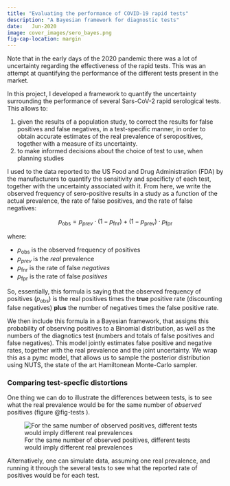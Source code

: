 ```yaml
---
title: "Evaluating the performance of COVID-19 rapid tests"
description: "A Bayesian framework for diagnostic tests"
date:   Jun-2020
image: cover_images/sero_bayes.png
fig-cap-location: margin
---
```


::: {.callout-note}
Note that in the early days of the 2020 pandemic there was a lot of uncertainty regarding the effectiveness of the rapid tests. This was an attempt at quantifying the performance of the different tests present in the market.
:::

In this project, I developed a framework to quantify the uncertainty surrounding the performance of several Sars-CoV-2 rapid serological tests.  This allows to:

1) given the results of a population study, to correct the results for false positives and false negatives, in a test-specific manner, in order to obtain accurate estimates of the real prevalence of seropositives, together with a measure of its uncertainty.
1) to make informed decisions about the choice of test to use, when planning studies

I used to the data reported to the US Food and Drug Administration (FDA) by the manufacturers to quantify the sensitivity and specificty of each test, together with the uncertainty associated with it. From here, we write the observed frequency of sero-positive results in a study as a function of the actual prevalence, the rate of false positives, and the rate of false negatives:

$$
p_{\textrm{obs} } = p_{prev}\cdot (1-p_\textrm{fnr}) + (1- p_\textrm{prev} ) \cdot p_\textrm{fpr}
$$

where:

* $p_{\textrm{obs} }$ is the observed frequency of positives
* $p_{prev}$ is the *real* prevalence
* $p_\textrm{fnr}$ is the rate of false *negatives*
* $p_\textrm{fpr}$ is the rate of false *positives*


So, essentially, this formula is saying that the observed frequency of positives ($p_\textrm{obs}$) is the real positives times the **true** positive rate (discounting false negatives) **plus** the number of negatives times the false positive rate.

We then include this formula in a Bayesian framework, that assigns this probability of observing positives to a Binomial distribution, as well as the numbers of the diagnotics test (numbers and totals of false positives and false negatives). This model jointly estimates false positive and negative rates, together with the real prevalence and the joint uncertainty. We wrap this as a pymc model, that allows us to sample the posterior distribution using NUTS, the state of the art Hamiltonean Monte-Carlo sampler.

### Comparing test-specfic distortions

One thing we can do to illustrate the differences between tests, is to see what the real prevalence would be for the same number of *observed* positives (figure @fig-tests ).

![For the same number of observed positives, different tests would imply different real prevalences](cover_images/sero_bayes.png){#fig-tests}

Alternatively, one can simulate data, assuming one real prevalence, and running it through the several tests to see what the reported rate of positives would be for each test. 


